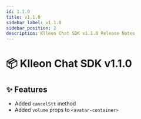 ```yaml
---
id: 1.1.0
title: v1.1.0
sidebar_label: v1.1.0
sidebar_position: 2
description: Klleon Chat SDK v1.1.0 Release Notes
---
```


# 📦 Klleon Chat SDK v1.1.0

## ✨ Features

- Added `cancelStt` method
- Added `volume` props to `<avatar-container>`
